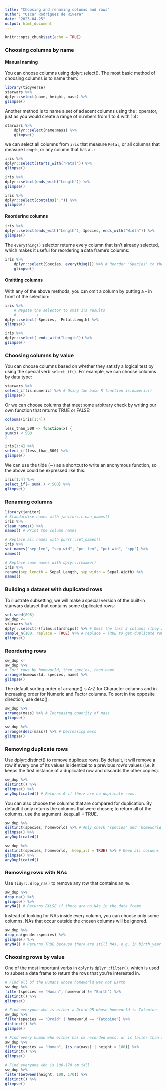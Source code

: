 ```yaml
---
title: "Choosing and renaming columns and rows"
author: "Oscar Rodriguez de Rivera"
date: "2023-04-25"
output: html_document
---
```


```r
knitr::opts_chunk$set(echo = TRUE)
```

### Choosing columns by name

#### Manual naming

You can choose columns using dplyr::select(). The most basic method of choosing columns is to name them:

```r
library(tidyverse)
starwars %>%
dplyr::select(name, height, mass) %>%
glimpse()
```

Another method is to name a set of adjacent columns using the : operator, just as you would create a range of numbers from 1 to 4 with 1:4:

```r
starwars %>%
    dplyr::select(name:mass) %>%
    glimpse()
```

we can select all columns from `iris` that measure `Petal`, or all columns that measure `Length`, or any column that has a `.`:

```r
iris %>%
dplyr::select(starts_with("Petal")) %>%
glimpse()
```

```r
iris %>%
dplyr::select(ends_with("Length")) %>%
glimpse()
```

```r
iris %>%
dplyr::select(contains(".")) %>%
glimpse()
```

#### Reordering columns

```r
iris %>%
dplyr::select(ends_with("Length"), Species, ends_with("Width")) %>%
glimpse()
```

The `everything()` selector returns every column that isn’t already selected, which makes it useful for reordering a data frame’s columns:

```r
iris %>%
    dplyr::select(Species, everything()) %>% # Reorder 'Species' to the first column
    glimpse()
```

#### Omitting columns

With any of the above methods, you can omit a column by putting a - in front of the selection:

```r
iris %>%
    # Negate the selector to omit its results
    #         ↓
dplyr::select(-Species, -Petal.Length) %>%
glimpse()
```

```r
iris %>%
dplyr::select(-ends_with("Length")) %>%
glimpse()
```

### Choosing columns by value

You can choose columns based on whether they satisfy a logical test by using the special verb `select_if()`. For example, we can choose columns by data type:

```r
starwars %>%
select_if(is.numeric) %>% # Using the base R function is.numeric()
glimpse()
```

Or we can choose columns that meet some arbitrary check by writing our own function that returns TRUE or FALSE:

```r
colSums(iris[1:4])
```

```r
less_than_500 <- function(x) {
sum(x) < 500
}

iris[1:4] %>%
select_if(less_than_500) %>%
glimpse()
```

We can use the tilde ($\sim$) as a shortcut to write an anonymous function, so the above could be expressed like this:

```r
iris[1:4] %>%
select_if(~ sum(.) < 500) %>%
glimpse()
```

### Renaming columns

```r
library(janitor)
# Standardise names with janitor::clean_names()
iris %>%
clean_names() %>%
names() # Print the column names
```

```r
# Replace all names with purrr::set_names()
iris %>%
set_names("sep_len", "sep_wid", "pet_len", "pet_wid", "spp") %>%
names()
```

```r
# Replace some names with dplyr::rename()
iris %>%
rename(sep_length = Sepal.Length, sep_width = Sepal.Width) %>%
names()
```

### Building a dataset with duplicated rows

To illustrate subsetting, we will make a special version of the built-in starwars dataset that contains some duplicated rows:

```r
set.seed(896)
sw_dup <-
starwars %>%
dplyr::select(-(films:starships)) %>% # Omit the last 3 columns (they are lists)
sample_n(100, replace = TRUE) %>% # replace = TRUE to get duplicate rows.
glimpse()
```

### Reordering rows

```r
sw_dup <-
sw_dup %>%
# Sort rows by homeworld, then species, then name.
arrange(homeworld, species, name) %>%
glimpse()
```

The default sorting order of arrange() is A-Z for Character columns and in increasing order for Numeric and Factor columns. To sort in the opposite direction, use desc():

```r
sw_dup %>%
arrange(mass) %>% # Increasing quantity of mass
glimpse()
```

```r
sw_dup %>%
arrange(desc(mass)) %>% # Decreasing mass
glimpse()
```

### Removing duplicate rows

Use dplyr::distinct() to remove duplicate rows. By default, it will remove a row if every one of its values is identical to a previous row’s values (i.e. it keeps the first instance of a duplicated row and discards the other copies).

```r
sw_dup %>%
distinct() %>%
glimpse() %>%
anyDuplicated() # Returns 0 if there are no duplicate rows.
```

You can also choose the columns that are compared for duplication. By default it only returns the columns that were chosen; to return all of the columns, use the argument .keep_all = TRUE.

```r
sw_dup %>%
distinct(species, homeworld) %>% # Only check 'species' and 'homeworld'
glimpse() %>%
anyDuplicated()
```

```r
sw_dup %>%
distinct(species, homeworld, .keep_all = TRUE) %>% # Keep all columns
glimpse() %>%
anyDuplicated()
```

### Removing rows with NAs

Use `tidyr::drop_na()` to remove any row that contains an `NA`.

```r
sw_dup %>%
drop_na() %>%
glimpse() %>%
anyNA() # Returns FALSE if there are no NAs in the data frame
```

Instead of looking for NAs inside every column, you can choose only some columns. NAs that occur outside the chosen columns will be ignored.

```r
sw_dup %>%
drop_na(gender:species) %>%
glimpse() %>%
anyNA() # Returns TRUE because there are still NAs, e.g. in birth_year.
```

### Choosing rows by value

One of the most important verbs in `dplyr` is `dplyr::filter()`, which is used to subset a data frame to return the rows that you’re interested in.

```r
# Find all of the Humans whose homeworld was not Earth
sw_dup %>%
filter(species == "Human", homeworld != "Earth") %>%
distinct() %>%
glimpse()
```

```r
# Find everyone who is either a Droid OR whose homeworld is Tatooine
sw_dup %>%
filter(species == "Droid" | homeworld == "Tatooine") %>%
distinct() %>%
glimpse()
```

```r
# Find every human who either has no recorded mass, or is taller than 180 cm
sw_dup %>%
filter(species == "Human", (is.na(mass) | height > 180)) %>%
distinct() %>%
glimpse()
```

```r
# Find everyone who is 100-170 cm tall
sw_dup %>%
filter(between(height, 100, 170)) %>%
distinct() %>%
glimpse()
```

